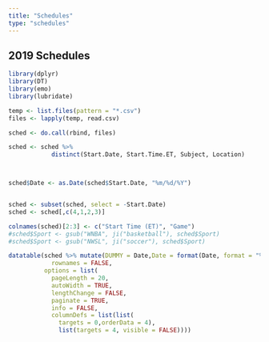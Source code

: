 ```yaml
---
title: "Schedules"
type: "schedules"
---
```


## 2019 Schedules

```r
library(dplyr)
library(DT)
library(emo)
library(lubridate)

temp <- list.files(pattern = "*.csv")
files <- lapply(temp, read.csv)

sched <- do.call(rbind, files)

sched <- sched %>%
            distinct(Start.Date, Start.Time.ET, Subject, Location)



sched$Date <- as.Date(sched$Start.Date, "%m/%d/%Y")


sched <- subset(sched, select = -Start.Date)
sched <- sched[,c(4,1,2,3)]

colnames(sched)[2:3] <- c("Start Time (ET)", "Game")
#sched$Sport <- gsub("WNBA", ji("basketball"), sched$Sport)
#sched$Sport <- gsub("NWSL", ji("soccer"), sched$Sport)

datatable(sched %>% mutate(DUMMY = Date,Date = format(Date, format = "%b %d")),
            rownames = FALSE,
          options = list(
            pageLength = 20, 
            autoWidth = TRUE, 
            lengthChange = FALSE,
            paginate = TRUE,
            info = FALSE,
            columnDefs = list(list(
              targets = 0,orderData = 4),
              list(targets = 4, visible = FALSE))))

             
```

